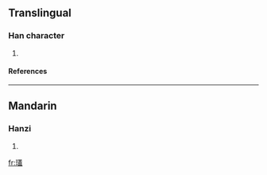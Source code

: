 ==Translingual==
===Han character===
{{Han char|rn=96|rad=玉|as=14|sn=18|four=1411<sub>7</sub>|canj=一土廿土廿 (MGTGT)}}
# {{defn|Han|sort=玉14}}
====References====
{{Han ref|kx=0744.260|dkj=21317|dj=1153.090|hdz=21143.020|uh=74C2|ud=29890|bh=F047|bd=61511}}

----
==Mandarin==
===Hanzi===
{{cmn-hanzi|pin=[[gài]] (gai4)|wg=kai<sup>4</sup>}}
# {{defn|Mandarin}}

[[fr:瓂]]